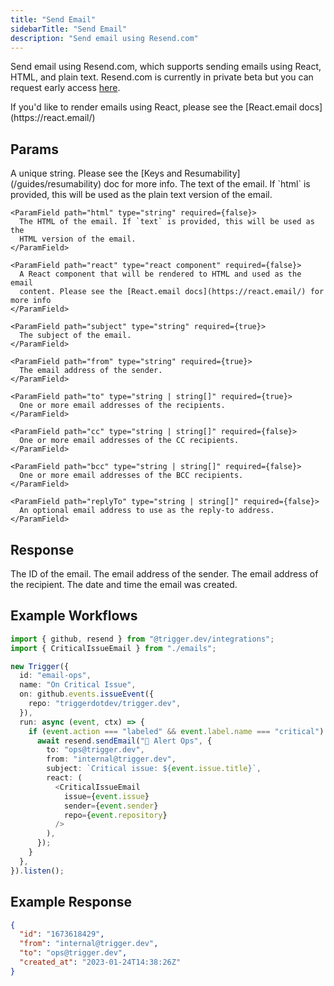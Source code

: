 ```yaml
---
title: "Send Email"
sidebarTitle: "Send Email"
description: "Send email using Resend.com"
---
```


Send email using Resend.com, which supports sending emails using React, HTML, and plain text. Resend.com is currently in private beta but you can request early access [here](https://resend.com/).

<Note>
  If you'd like to render emails using React, please see the [React.email
  docs](https://react.email/)
</Note>

## Params

<ParamField path="key" type="string" required={true}>
  A unique string. Please see the [Keys and Resumability](/guides/resumability)
  doc for more info.
</ParamField>

<ParamField path="message" type="object" required={true}>
  <Expandable title="properties" defaultOpen={true}>
    <ParamField path="text" type="string" required={false}>
      The text of the email. If `html` is provided, this will be used as the
      plain text version of the email.
    </ParamField>

    <ParamField path="html" type="string" required={false}>
      The HTML of the email. If `text` is provided, this will be used as the
      HTML version of the email.
    </ParamField>

    <ParamField path="react" type="react component" required={false}>
      A React component that will be rendered to HTML and used as the email
      content. Please see the [React.email docs](https://react.email/) for more info
    </ParamField>

    <ParamField path="subject" type="string" required={true}>
      The subject of the email.
    </ParamField>

    <ParamField path="from" type="string" required={true}>
      The email address of the sender.
    </ParamField>

    <ParamField path="to" type="string | string[]" required={true}>
      One or more email addresses of the recipients.
    </ParamField>

    <ParamField path="cc" type="string | string[]" required={false}>
      One or more email addresses of the CC recipients.
    </ParamField>

    <ParamField path="bcc" type="string | string[]" required={false}>
      One or more email addresses of the BCC recipients.
    </ParamField>

    <ParamField path="replyTo" type="string | string[]" required={false}>
      An optional email address to use as the reply-to address.
    </ParamField>

  </Expandable>
</ParamField>

## Response

<ResponseField name="id" type="string">
  The ID of the email.
</ResponseField>

<ResponseField name="from" type="string">
  The email address of the sender.
</ResponseField>

<ResponseField name="to" type="string">
  The email address of the recipient.
</ResponseField>

<ResponseField name="created_at" type="string">
  The date and time the email was created.
</ResponseField>

## Example Workflows

<CodeGroup>

```typescript criticalIssue.tsx
import { github, resend } from "@trigger.dev/integrations";
import { CriticalIssueEmail } from "./emails";

new Trigger({
  id: "email-ops",
  name: "On Critical Issue",
  on: github.events.issueEvent({
    repo: "triggerdotdev/trigger.dev",
  }),
  run: async (event, ctx) => {
    if (event.action === "labeled" && event.label.name === "critical") {
      await resend.sendEmail("🚨 Alert Ops", {
        to: "ops@trigger.dev",
        from: "internal@trigger.dev",
        subject: `Critical issue: ${event.issue.title}`,
        react: (
          <CriticalIssueEmail
            issue={event.issue}
            sender={event.sender}
            repo={event.repository}
          />
        ),
      });
    }
  },
}).listen();
```

</CodeGroup>

## Example Response

```json
{
  "id": "1673618429",
  "from": "internal@trigger.dev",
  "to": "ops@trigger.dev",
  "created_at": "2023-01-24T14:38:26Z"
}
```
